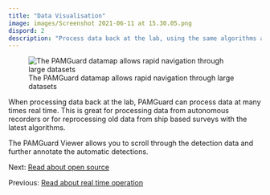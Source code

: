 ```yaml
---
title: "Data Visualisation"
image: images/Screenshot 2021-06-11 at 15.30.05.png
dispord: 2
description: "Process data back at the lab, using the same algorithms and displays that can be used for real time monitoring"
---
```


![The PAMGuard datamap allows rapid navigation through large datasets](./images/datamap_screenshot.png)

When processing data back at the lab, PAMGuard can process data at many times real time. This is great for processing data from autonomous recorders or for reprocessing old data from ship based surveys with the latest algorithms.

The PAMGuard Viewer allows you to scroll through the detection data and further annotate the automatic detections.

Next: [Read about open source](opensource.qmd)

Previous: [Read about real time operation](realtime.qmd)
